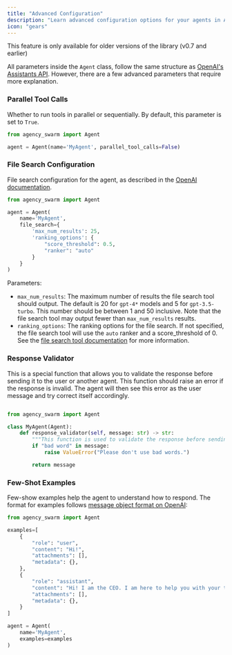 ```yaml
---
title: "Advanced Configuration"
description: "Learn advanced configuration options for your agents in Agency Swarm."
icon: "gears"
---
```

<Warning>
This feature is only available for older versions of the library (v0.7 and earlier)
</Warning>

All parameters inside the `Agent` class, follow the same structure as [OpenAI's Assistants API](https://platform.openai.com/docs/api-reference/assistants). However, there are a few advanced parameters that require more explanation.

### Parallel Tool Calls

Whether to run tools in parallel or sequentially. By default, this parameter is set to `True`.

```python
from agency_swarm import Agent

agent = Agent(name='MyAgent', parallel_tool_calls=False)
```

### File Search Configuration

File search configuration for the agent, as described in the [OpenAI documentation](https://platform.openai.com/docs/api-reference/assistants/createAssistant#assistants-createassistant-tools).

```python
from agency_swarm import Agent

agent = Agent(
    name='MyAgent',
    file_search={
        'max_num_results': 25,
        'ranking_options': {
            "score_threshold": 0.5,
            "ranker": "auto"
        }
    }
)
```

Parameters:
- `max_num_results`: The maximum number of results the file search tool should output. The default is 20 for `gpt-4*` models and 5 for `gpt-3.5-turbo`. This number should be between 1 and 50 inclusive. Note that the file search tool may output fewer than `max_num_results` results.
- `ranking_options`: The ranking options for the file search. If not specified, the file search tool will use the `auto` ranker and a score_threshold of 0. See the [file search tool documentation](https://platform.openai.com/docs/assistants/tools/file-search#customizing-file-search-settings) for more information.

### Response Validator

This is a special function that allows you to validate the response before sending it to the user or another agent. This function should raise an error if the response is invalid. The agent will then see this error as the user message and try correct itself accordingly.

```python

from agency_swarm import Agent

class MyAgent(Agent):
    def response_validator(self, message: str) -> str:
        """This function is used to validate the response before sending it to the user or another agent."""
        if "bad word" in message:
            raise ValueError("Please don't use bad words.")

        return message
```

### Few-Shot Examples

Few-show examples help the agent to understand how to respond. The format for examples follows [message object format on OpenAI](https://platform.openai.com/docs/api-reference/messages/createMessage):

```python
from agency_swarm import Agent

examples=[
    {
        "role": "user",
        "content": "Hi!",
        "attachments": [],
        "metadata": {},
    },
    {
        "role": "assistant",
        "content": "Hi! I am the CEO. I am here to help you with your tasks. Please tell me what you need help with.",
        "attachments": [],
        "metadata": {},
    }
]

agent = Agent(
    name='MyAgent',
    examples=examples
)
```
